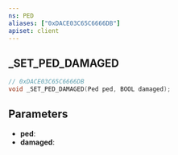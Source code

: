 ```yaml
---
ns: PED
aliases: ["0xDACE03C65C6666DB"]
apiset: client
---
```

## _SET_PED_DAMAGED

```c
// 0xDACE03C65C6666DB
void _SET_PED_DAMAGED(Ped ped, BOOL damaged);
```


## Parameters
* **ped**:
* **damaged**: